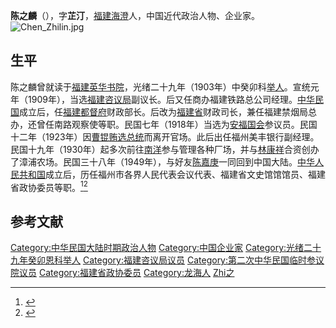 {{Infobox Officeholder
|姓名=陳之麟
|圖像=File:陳之麟.jpg
|圖像大小=200px
|圖像說明=  
|字    = 
|號    = 
|別名    = 
|出生日期 = 
|出生地點 = 
|逝世日期 = 
|逝世地點 = 
|死因    = 
|墓地    = 
|籍貫    = 
|政黨    = 
|parents  = 
|配偶   =
|伴侶    = 
|relatives  =  
|children  =  
|著作    = 
|past    = 
}}
'''陈之麟'''（{{bd|1879年|7月28日|1959年|2月11日}}），字'''芷汀'''，[[福建|福建]][[海澄|海澄]]人，中国近代政治人物、企业家。
[[File:Chen_Zhilin.jpg|thumb]]
== 生平 ==
陈之麟曾就读于[[鹤龄英华中学|福建英华书院]]，光绪二十九年（1903年）中癸卯科[[举人|举人]]。宣统元年（1909年），当选[[福建咨议局|福建咨议局]]副议长。后又任商办福建铁路总公司经理。[[中华民国|中华民国]]成立后，任[[福建都督府|福建都督府]]财政部长。后改为[[福建省_(中华民国)|福建省]]财政司长，兼任福建禁烟局总办，还曾任南路观察使等职。民国七年（1918年）当选为[[安福国会|安福国会]]参议员。民国十二年（1923年）因[[曹锟|曹锟]][[1923年中华民国大总统选举|贿选总统]]而离开官场。此后出任福州美丰银行副经理。民国十九年（1930年）起多次前往[[南洋|南洋]]参与管理各种厂场，并与[[林康祥|林康祥]]合资创办了漳浦农场。民国三十八年（1949年），与好友[[陈嘉庚|陈嘉庚]]一同回到中国大陆。[[中华人民共和国|中华人民共和国]]成立后，历任福州市各界人民代表会议代表、福建省文史馆馆馆员、福建省政协委员等职。<ref>{{cite web|url=http://www.csqyts.org.cn/index.php?m=content&c=index&a=show&catid=24&id=159|title=陈之麟|work=福州市仓山区烟台山管理委员会|access-date=2016-03-11|archive-url=https://web.archive.org/web/20160331094730/http://www.csqyts.org.cn/index.php?m=content&c=index&a=show&catid=24&id=159|archive-date=2016-03-31|dead-url=yes}}</ref><ref>{{cite book|title=《福建陈氏人物志》|editor=陈及霖|publisher=厦门大学出版社|year=2013}}</ref>

== 参考文献 ==
{{reflist}}
{{中華民國第二屆國會參議院議員}}
[[Category:中华民国大陆时期政治人物|Category:中华民国大陆时期政治人物]]
[[Category:中国企业家|Category:中国企业家]]
[[Category:光绪二十九年癸卯恩科举人|Category:光绪二十九年癸卯恩科举人]]
[[Category:福建咨议局议员|Category:福建咨议局议员]]
[[Category:第二次中华民国临时参议院议员|Category:第二次中华民国临时参议院议员]]
[[Category:福建省政协委员|Category:福建省政协委员]]
[[Category:龙海人|Category:龙海人]]
[[Category:陈姓|Zhi之]]